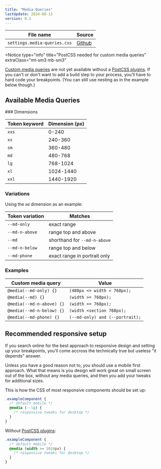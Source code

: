```yaml
---
title: "Media Queries"
lastUpdate: 2024-08-13
version: 0.1
---
```



<section class="prose">

| File name                    | Source        |
| ---------------------------- | ------------- |
| `settings.media-queries.css` | [Github][src] |

[src]: https://github.com/minimaldesign/mCSS/blob/main/src/styles/settings.media-queries.css

<Notice
  type="info"
  title="PostCSS needed for custom media queries"
  extraClass="mt-sm3 mb-sm3"
>
  [Custom media queries][custom] are not yet available without a [PostCSS
  plugins][postcss]. If you can't or don't want to add a build step to your
  process, you'll have to hard code your breakpoints. (You can still use nesting
  as in the example below though.)
</Notice>

</section>

## Available Media Queries

<section class="prose">
### Dimensions

<div class="docs_oversizedTable">

| Token keyword | Dimension (px) |
| ------------- | -------------- |
| `xxs`         | 0-240          |
| `xs`          | 240-360        |
| `sm`          | 360-480        |
| `md`          | 480-768        |
| `lg`          | 768-1024       |
| `xl`          | 1024-1440      |
| `xxl`         | 1440-1920      |

</div>

### Variations

Using the `md` dimension as an example:

<div class="docs_oversizedTable">

| Token variation | Matches                      |
| --------------- | ---------------------------- |
| `--md-only`     | exact range                  |
| `--md-n-above`  | range top and above          |
| `--md`          | shorthand for `--md-n-above` |
| `--md-n-below`  | range top and below          |
| `--md-phone`    | exact range in portrait only |

</div>

### Examples

<div class="docs_oversizedTable">

| Custom media query        | Value                           |
| ------------------------- | ------------------------------- |
| `@media(--md-only) {}`    | `(480px <= width < 768px);`     |
| `@media(--md) {}`         | `(width >= 768px);`             |
| `@media(--md-n-above) {}` | `(width >= 768px);`             |
| `@media(--md-n-below) {}` | `(width <section 768px);`       |
| `@media(--md-phone) {}`   | `(--md-only) and (--portrait);` |

</div>

## Recommended responsive setup

If you search online for the best approach to responsive design and setting up your breakpoints, you'll come accross the technically true but useless "it depends" answer.

Unless you have a good reason not to, you should use a mobile first approach. What that means is you design will work great on small screen out of the box, without any media queries, and then you add your tweaks for additional sizes.

This is how the CSS of most responsive components should be set up:

```css
.exampleComponent {
  /* default mobile */
  @media (--lg) {
    /* responsive tweaks for desktop */
  }
}
```

Without [PostCSS plugins][postcss]:

```css
.exampleComponent {
  /* default mobile */
  @media (width >= 1024px) {
    /* responsive tweaks for desktop */
  }
}
```

</section>

[custom]: https://drafts.csswg.org/mediaqueries-5/#custom-mq
[postcss]: https://github.com/csstools/postcss-plugins/tree/main/plugins/postcss-custom-media

